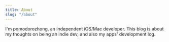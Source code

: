 ```yaml
---
title: About
slug: "/about"
---
```


I'm pomodorozhong, an independent iOS/Mac developer. This blog is about my thoughts on being an indie dev, and also my apps' development log.
